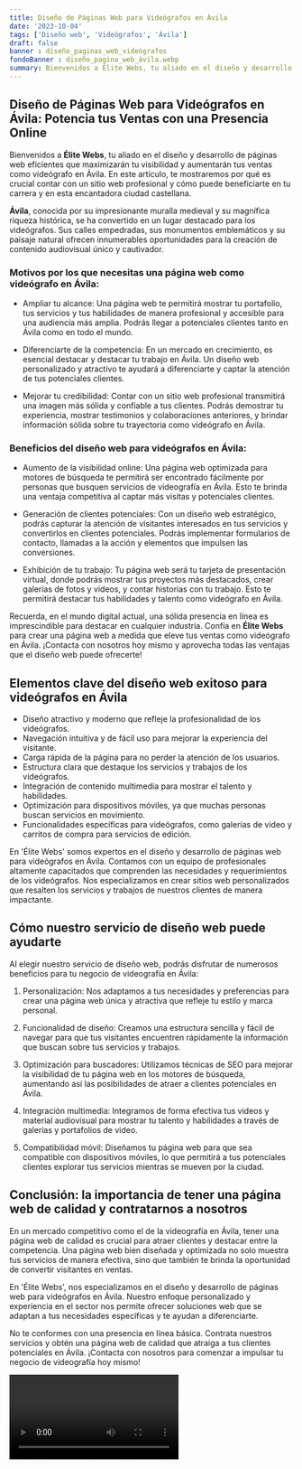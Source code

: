 ```yaml
---
title: Diseño de Páginas Web para Videógrafos en Ávila
date: '2023-10-04'
tags: ['Diseño web', 'Videógrafos', 'Ávila']
draft: false
banner : diseño_paginas_web_videógrafos
fondoBanner : diseño_pagina_web_ávila.webp
summary: Bienvenidos a Élite Webs, tu aliado en el diseño y desarrollo de páginas web eficientes que maximizarán tu visibilidad y aumentarán tus ventas como videógrafo en Ávila. En este artículo, te mostraremos por qué es crucial contar con un sitio web profesional y cómo puede beneficiarte en tu carrera y en esta encantadora ciudad castellana.
---
```


## Diseño de Páginas Web para Videógrafos en Ávila: Potencia tus Ventas con una Presencia Online

Bienvenidos a **Élite Webs**, tu aliado en el diseño y desarrollo de páginas web eficientes que maximizarán tu visibilidad y aumentarán tus ventas como videógrafo en Ávila. En este artículo, te mostraremos por qué es crucial contar con un sitio web profesional y cómo puede beneficiarte en tu carrera y en esta encantadora ciudad castellana.

**Ávila**, conocida por su impresionante muralla medieval y su magnífica riqueza histórica, se ha convertido en un lugar destacado para los videógrafos. Sus calles empedradas, sus monumentos emblemáticos y su paisaje natural ofrecen innumerables oportunidades para la creación de contenido audiovisual único y cautivador.

### Motivos por los que necesitas una página web como videógrafo en Ávila:

- Ampliar tu alcance: Una página web te permitirá mostrar tu portafolio, tus servicios y tus habilidades de manera profesional y accesible para una audiencia más amplia. Podrás llegar a potenciales clientes tanto en Ávila como en todo el mundo.

- Diferenciarte de la competencia: En un mercado en crecimiento, es esencial destacar y destacar tu trabajo en Ávila. Un diseño web personalizado y atractivo te ayudará a diferenciarte y captar la atención de tus potenciales clientes.

- Mejorar tu credibilidad: Contar con un sitio web profesional transmitirá una imagen más sólida y confiable a tus clientes. Podrás demostrar tu experiencia, mostrar testimonios y colaboraciones anteriores, y brindar información sólida sobre tu trayectoria como videógrafo en Ávila.

### Beneficios del diseño web para videógrafos en Ávila:

- Aumento de la visibilidad online: Una página web optimizada para motores de búsqueda te permitirá ser encontrado fácilmente por personas que busquen servicios de videografía en Ávila. Esto te brinda una ventaja competitiva al captar más visitas y potenciales clientes.

- Generación de clientes potenciales: Con un diseño web estratégico, podrás capturar la atención de visitantes interesados en tus servicios y convertirlos en clientes potenciales. Podrás implementar formularios de contacto, llamadas a la acción y elementos que impulsen las conversiones.

- Exhibición de tu trabajo: Tu página web será tu tarjeta de presentación virtual, donde podrás mostrar tus proyectos más destacados, crear galerías de fotos y videos, y contar historias con tu trabajo. Esto te permitirá destacar tus habilidades y talento como videógrafo en Ávila.

Recuerda, en el mundo digital actual, una sólida presencia en línea es imprescindible para destacar en cualquier industria. Confía en **Élite Webs** para crear una página web a medida que eleve tus ventas como videógrafo en Ávila. ¡Contacta con nosotros hoy mismo y aprovecha todas las ventajas que el diseño web puede ofrecerte!

<GifSeo />

<Cta />

## Elementos clave del diseño web exitoso para videógrafos en Ávila

- Diseño atractivo y moderno que refleje la profesionalidad de los videógrafos.
- Navegación intuitiva y de fácil uso para mejorar la experiencia del visitante.
- Carga rápida de la página para no perder la atención de los usuarios.
- Estructura clara que destaque los servicios y trabajos de los videógrafos.
- Integración de contenido multimedia para mostrar el talento y habilidades.
- Optimización para dispositivos móviles, ya que muchas personas buscan servicios en movimiento.
- Funcionalidades específicas para videógrafos, como galerías de video y carritos de compra para servicios de edición.

En 'Élite Webs' somos expertos en el diseño y desarrollo de páginas web para videógrafos en Ávila. Contamos con un equipo de profesionales altamente capacitados que comprenden las necesidades y requerimientos de los videógrafos. Nos especializamos en crear sitios web personalizados que resalten los servicios y trabajos de nuestros clientes de manera impactante.

## Cómo nuestro servicio de diseño web puede ayudarte

Al elegir nuestro servicio de diseño web, podrás disfrutar de numerosos beneficios para tu negocio de videografía en Ávila:

1. Personalización: Nos adaptamos a tus necesidades y preferencias para crear una página web única y atractiva que refleje tu estilo y marca personal.

2. Funcionalidad de diseño: Creamos una estructura sencilla y fácil de navegar para que tus visitantes encuentren rápidamente la información que buscan sobre tus servicios y trabajos.

3. Optimización para buscadores: Utilizamos técnicas de SEO para mejorar la visibilidad de tu página web en los motores de búsqueda, aumentando así las posibilidades de atraer a clientes potenciales en Ávila.

4. Integración multimedia: Integramos de forma efectiva tus videos y material audiovisual para mostrar tu talento y habilidades a través de galerías y portafolios de video.

5. Compatibilidad móvil: Diseñamos tu página web para que sea compatible con dispositivos móviles, lo que permitirá a tus potenciales clientes explorar tus servicios mientras se mueven por la ciudad.

## Conclusión: la importancia de tener una página web de calidad y contratarnos a nosotros

En un mercado competitivo como el de la videografía en Ávila, tener una página web de calidad es crucial para atraer clientes y destacar entre la competencia. Una página web bien diseñada y optimizada no solo muestra tus servicios de manera efectiva, sino que también te brinda la oportunidad de convertir visitantes en ventas.

En 'Élite Webs', nos especializamos en el diseño y desarrollo de páginas web para videógrafos en Ávila. Nuestro enfoque personalizado y experiencia en el sector nos permite ofrecer soluciones web que se adaptan a tus necesidades específicas y te ayudan a diferenciarte.

No te conformes con una presencia en línea básica. Contrata nuestros servicios y obtén una página web de calidad que atraiga a tus clientes potenciales en Ávila. ¡Contacta con nosotros para comenzar a impulsar tu negocio de videografía hoy mismo!

<Video />

<CtaBot job='Videógrafos' city='Ávila'/>

<Gmaps query='Ávila+españa+maps' />